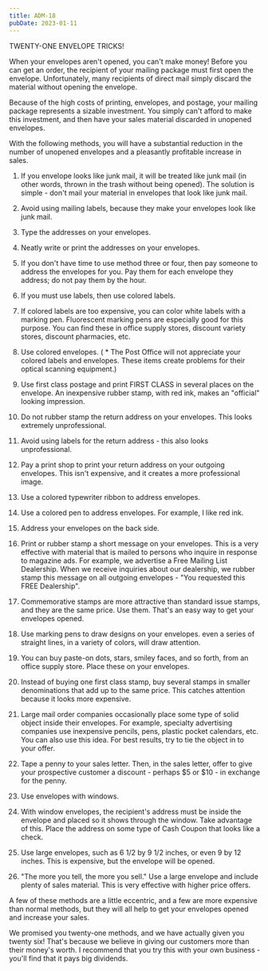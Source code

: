 ```yaml
---
title: ADM-18
pubDate: 2023-01-11
---
```


TWENTY-ONE ENVELOPE TRICKS!

When your envelopes aren't opened, you can't make money!  Before
you can get an order, the recipient of your mailing package must
first open the envelope.  Unfortunately, many recipients of
direct mail simply discard the material without opening the
envelope.

Because of the high costs of printing, envelopes, and postage,
your mailing package represents a sizable investment.  You
simply can't afford to make this investment, and then have your
sales material discarded in unopened envelopes.

With the following methods, you will have a substantial
reduction in the number of unopened envelopes and a pleasantly
profitable increase in sales.

1. If you envelope looks like junk mail, it will be treated like
junk mail (in other words, thrown in the trash without being
opened).  The solution is simple - don't mail your material in
envelopes that look like junk mail.

2. Avoid using mailing labels, because they make your envelopes
look like junk mail.

3. Type the addresses on your envelopes.

4. Neatly write or print the addresses on your envelopes.

5. If you don't have time to use method three or four, then pay
someone to address the envelopes for you.  Pay them for each
envelope they address;  do not pay them by the hour.

6. If you must use labels, then use colored labels.

7. If colored labels are too expensive, you can color white
labels with a marking pen.  Fluorescent marking pens are
especially good for this purpose.  You can find these in office
supply stores, discount variety stores, discount pharmacies, etc.

8. Use colored envelopes.
( * The Post Office will not appreciate your colored labels and
envelopes.  These items create problems for their optical
scanning equipment.)

9. Use first class postage and print FIRST CLASS in several
places on the envelope.  An inexpensive rubber stamp, with red
ink, makes an "official" looking impression.

10. Do not rubber stamp the return address on your envelopes. 
This looks extremely unprofessional.

11. Avoid using labels for the return address - this also looks
unprofessional.

12. Pay a print shop to print your return address on your
outgoing envelopes.  This isn't expensive, and it creates a more
professional image.

13. Use a colored typewriter ribbon to address envelopes.

14. Use a colored pen to address envelopes.  For example, I like
red ink.

15. Address your envelopes on the back side.

16. Print or rubber stamp a short message on your envelopes. 
This is a very effective with material that is mailed to persons
who inquire in response to magazine ads.  For example, we
advertise a Free Mailing List Dealership.  When we receive
inquiries about our dealership, we rubber stamp this message on
all outgoing envelopes - "You requested this FREE Dealership".

17. Commemorative stamps are more attractive than standard issue
stamps, and they are the same price.  Use them.  That's an easy
way to get your envelopes opened.

18. Use marking pens to draw designs on your envelopes.  even a
series of straight lines, in a variety of colors, will draw
attention.

19. You can buy paste-on dots, stars, smiley faces, and so forth,
from an office supply store.  Place these on your envelopes.

20. Instead of buying one first class stamp, buy several stamps
in smaller denominations that add up to the same price.  This
catches attention because it looks more expensive.

21. Large mail order companies occasionally place some type of
solid object inside their envelopes.  For example, specialty
advertising companies use inexpensive pencils, pens, plastic
pocket calendars, etc.  You can also use this idea.  For best
results, try to tie the object in to your offer.

22. Tape a penny to your sales letter.  Then, in the sales
letter, offer to give your prospective customer a discount -
perhaps $5 or $10 - in exchange for the penny.

23. Use envelopes with windows.

24. With window envelopes, the recipient's address must be inside
the envelope and placed so it shows through the window.  Take
advantage of this.  Place the address on some type of Cash
Coupon that looks like a check.

25. Use large envelopes, such as 6 1/2 by 9 1/2 inches, or even 9
by 12 inches.  This is expensive, but the envelope will be
opened.

26. "The more you tell, the more you sell."  Use a large envelope
and include plenty of sales material.  This is very effective
with higher price offers.

A few of these methods are a little eccentric, and a few are
more expensive than normal methods, but they will all help to
get your envelopes opened and increase your sales.

We promised you twenty-one methods, and we have actually given
you twenty six!  That's because we believe in giving our
customers more than their money's worth.  I recommend that you
try this with your own business - you'll find that it pays big
dividends.